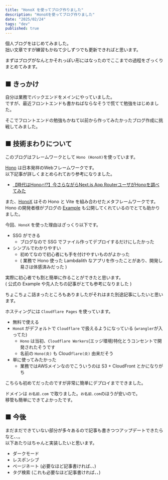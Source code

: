 ```yaml
---
title: "HonoX を使ってブログ作りました"
description: "HonoXを使ってブログ作りました"
date: "2025/02/24"
tags: "dev"
published: true
---
```


個人ブログをはじめてみました。  
拙い文章ですが練習もかねて少しずつでも更新できればと思います。  

まずはブログがなんとかそれっぽい形にはなったのでここまでの過程をざっくりまとめてみます。

## ■ きっかけ

自分は業務でバックエンドをメインにやっていました。  
ですが、最近フロントエンドも書かねばならなそうで慌てて勉強をはじめました。

そこでフロントエンドの勉強もかねて以前から作ってみたかったブログ作成に挑戦してみました。

## ■ 技術まわりについて

このブログはフレームワークとして `Hono (HonoX)`を使っています。  

[Hono](https://hono.dev/) は日本発祥のWebフレームワークです。  
以下記事が詳しくまとめられており参考になりました。  
- [【時代はHono🔥!?】今さらながらNext.js App RouterユーザがHonoを調べてみた](https://qiita.com/john-Q/items/394ba6ffdba08580f1bc)


また、[HonoX](https://github.com/honojs/honox) はその Hono と Vite を組み合わせたメタフレームワークです。  
Hono の開発者様がブログの [Example](https://github.com/yusukebe/honox-examples/tree/main) も公開してくれているのでとても助かりました。  

今回、`HonoX` を使った理由はざっくり以下です。

- SSG ができる
  - ブログなので SSG でファイル作ってデプロイするだけにしたかった
- シンプルでわかりやすい
  - 初めてなので初心者にも手を付けやすいものがよかった
  - ( 業務で Hono 使った Lambdalith なアプリを作ったことがあり、開発し易さは体感済みだった )

実際に初心者でも割と簡単に作ることができたと思います。  
( 公式の Example や先人たちの記事がとても参考になりました )  

ちょこちょこ詰まったところもありましたがそれはまた別途記事にしたいと思います。

ホスティングには `Cloudflare Pages` を使っています。

- 無料で使える
- `HonoX` がデフォルトで `Cloudflare` で扱えるようになっている (`wrangler`が入ってた)
  - `Hono` は当初、`Cloudflare Workers`(エッジ環境)特化とうコンセントで開発されたそうです
  - 名前の `Hono(炎)` も Cloud`flare(炎)` 由来だそう
- 単に使ってみたかった
  - 業務ではAWSメインなのでこういうのは S3 + CloudFront とかになりがち

こちらも初めてだったのですが非常に簡単にデプロイまでできました。  

ドメインは `お名前.com` で取りました。`お名前.com`のほうが安いので。  
移管も簡単にできてよかったです。  

## ■ 今後

まだまだできていない部分が多々あるので記事も書きつつアップデートできたらなと、、。  
以下あたりはちゃんと実装したいと思います。

- ダークモード
- レスポンシブ
- ページネート (必要なほど記事書ければ、、)
- タグ検索 (これも必要なほど記事書ければ、、)